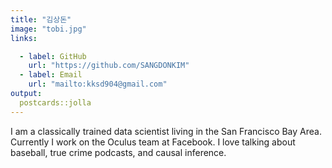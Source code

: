 ```yaml
---
title: "김상돈"
image: "tobi.jpg"
links:

  - label: GitHub
    url: "https://github.com/SANGDONKIM"
  - label: Email
    url: "mailto:kksd904@gmail.com"
output:
  postcards::jolla
---
```

 
I am a classically trained data scientist living in the San Francisco Bay Area. 
Currently I work on the Oculus team at Facebook. I love talking about baseball, 
true crime podcasts, and causal inference.
